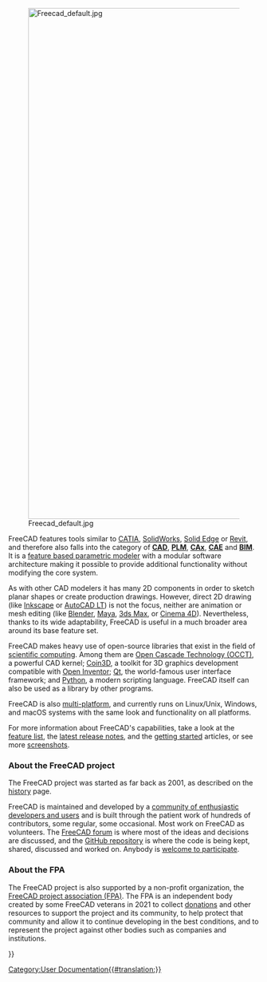 <languages/>
{{Docnav
|[[Online Help Startpage|Online Help Startpage]]
|[[Feature list|Feature list]]
}}

[[Image:Freecad default.jpg|1024px|center]] 

<div class="mw-translate-fuzzy">
{{About/id}}
</div>

FreeCAD features tools similar to [https://en.wikipedia.org/wiki/CATIA CATIA], [http://en.wikipedia.org/wiki/Solidworks SolidWorks], [http://en.wikipedia.org/wiki/Solid_Edge Solid Edge] or [https://en.wikipedia.org/wiki/Autodesk_Revit Revit], and therefore also falls into the category of [http://en.wikipedia.org/wiki/CAD '''CAD'''], [http://en.wikipedia.org/wiki/Product_Lifecycle_Management '''PLM'''], [http://en.wikipedia.org/wiki/CAx '''CAx'''], [http://en.wikipedia.org/wiki/Computer-aided_engineering '''CAE'''] and [https://en.wikipedia.org/wiki/Building_information_modeling '''BIM''']. It is a [http://en.wikipedia.org/wiki/Parametric_feature_based_modeler feature based parametric modeler] with a modular software architecture making it possible to provide additional functionality without modifying the core system.

As with other CAD modelers it has many 2D components in order to sketch planar shapes or create production drawings. However, direct 2D drawing (like [https://inkscape.org/ Inkscape] or [http://en.wikipedia.org/wiki/AutoCAD#AutoCAD_LT AutoCAD LT]) is not the focus, neither are animation or mesh editing (like [https://www.blender.org/ Blender], [http://en.wikipedia.org/wiki/Maya_(software) Maya], [http://en.wikipedia.org/wiki/3ds_Max 3ds Max], or [http://en.wikipedia.org/wiki/CINEMA_4D Cinema 4D]). Nevertheless, thanks to its wide adaptability, FreeCAD is useful in a much broader area around its base feature set.

FreeCAD makes heavy use of open-source libraries that exist in the field of [http://en.wikipedia.org/wiki/Scientific_Computation scientific computing]. Among them are [http://OpenCascade.org Open Cascade Technology (OCCT)], a powerful CAD kernel; [https://github.com/coin3d/coin/wiki Coin3D], a toolkit for 3D graphics development compatible with [http://en.wikipedia.org/wiki/Open_Inventor Open Inventor]; [http://www.qt.io/ Qt], the world-famous user interface framework; and [http://www.python.org Python], a modern scripting language. FreeCAD itself can also be used as a library by other programs.

FreeCAD is also [http://en.wikipedia.org/wiki/Cross-platform multi-platform], and currently runs on Linux/Unix, Windows, and macOS systems with the same look and functionality on all platforms.

For more information about FreeCAD's capabilities, take a look at the [[Feature_list|feature list]], the [[Feature_list#Release_notes|latest release notes]], and the [[Getting_started|getting started]] articles, or see more [[Screenshots|screenshots]].

===About the FreeCAD project===

The FreeCAD project was started as far back as 2001, as described on the [[History|history]] page. 

FreeCAD is maintained and developed by a [[contributors|community of enthusiastic developers and users]] and is built through the patient work of hundreds of contributors, some regular, some occasional. Most work on FreeCAD as volunteers. The [http://forum.freecad.org FreeCAD forum] is where most of the ideas and decisions are discussed, and the [https://github.com/FreeCAD/FreeCAD GitHub repository] is where the code is being kept, shared, discussed and worked on. Anybody is [[Help FreeCAD|welcome to participate]].

=== About the FPA ===

The FreeCAD project is also supported by a non-profit organization, the [https://fpa.freecad.org FreeCAD project association (FPA)]. The FPA is an independent body created by some FreeCAD veterans in 2021 to collect [[donate|donations]] and other resources to support the project and its community, to help protect that community and allow it to continue developing in the best conditions, and to represent the project against other bodies such as companies and institutions.


<div class="mw-translate-fuzzy">
{{Docnav/id|Online Help Startpage/id|Feature_list/id}}
</div>

{{Userdocnavi{{#translation:}}}}
[[Category:User Documentation{{#translation:}}]]
